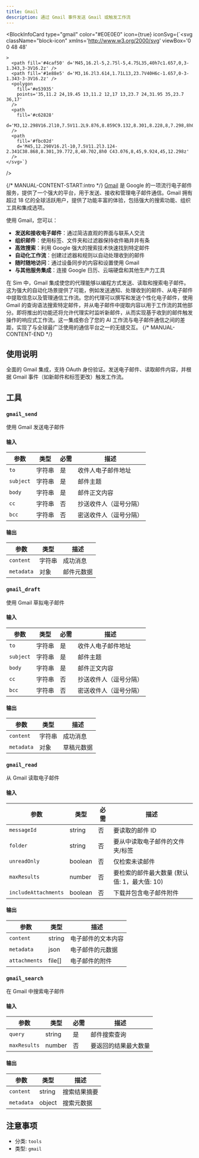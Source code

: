 ```yaml
---
title: Gmail
description: 通过 Gmail 事件发送 Gmail 或触发工作流
---
```



<BlockInfoCard 
  type="gmail"
  color="#E0E0E0"
  icon={true}
  iconSvg={`<svg className="block-icon"
      xmlns='http://www.w3.org/2000/svg'
      viewBox='0 0 48 48'
      
      
      
    >
      <path fill='#4caf50' d='M45,16.2l-5,2.75l-5,4.75L35,40h7c1.657,0,3-1.343,3-3V16.2z' />
      <path fill='#1e88e5' d='M3,16.2l3.614,1.71L13,23.7V40H6c-1.657,0-3-1.343-3-3V16.2z' />
      <polygon
        fill='#e53935'
        points='35,11.2 24,19.45 13,11.2 12,17 13,23.7 24,31.95 35,23.7 36,17'
      />
      <path
        fill='#c62828'
        d='M3,12.298V16.2l10,7.5V11.2L9.876,8.859C9.132,8.301,8.228,8,7.298,8h0C4.924,8,3,9.924,3,12.298z'
      />
      <path
        fill='#fbc02d'
        d='M45,12.298V16.2l-10,7.5V11.2l3.124-2.341C38.868,8.301,39.772,8,40.702,8h0 C43.076,8,45,9.924,45,12.298z'
      />
    </svg>`}
/>

{/* MANUAL-CONTENT-START:intro */}
[Gmail](https://gmail.com) 是 Google 的一项流行电子邮件服务，提供了一个强大的平台，用于发送、接收和管理电子邮件通信。Gmail 拥有超过 18 亿的全球活跃用户，提供了功能丰富的体验，包括强大的搜索功能、组织工具和集成选项。

使用 Gmail，您可以：

- **发送和接收电子邮件**：通过简洁直观的界面与联系人交流
- **组织邮件**：使用标签、文件夹和过滤器保持收件箱井井有条
- **高效搜索**：利用 Google 强大的搜索技术快速找到特定邮件
- **自动化工作流**：创建过滤器和规则以自动处理收到的邮件
- **随时随地访问**：通过设备同步的内容和设置使用 Gmail
- **与其他服务集成**：连接 Google 日历、云端硬盘和其他生产力工具

在 Sim 中，Gmail 集成使您的代理能够以编程方式发送、读取和搜索电子邮件。这为强大的自动化场景提供了可能，例如发送通知、处理收到的邮件、从电子邮件中提取信息以及管理通信工作流。您的代理可以撰写和发送个性化电子邮件，使用 Gmail 的查询语法搜索特定邮件，并从电子邮件中提取内容以用于工作流的其他部分。即将推出的功能还将允许代理实时监听新邮件，从而实现基于收到的邮件触发操作的响应式工作流。这一集成弥合了您的 AI 工作流与电子邮件通信之间的差距，实现了与全球最广泛使用的通信平台之一的无缝交互。
{/* MANUAL-CONTENT-END */}

## 使用说明

全面的 Gmail 集成，支持 OAuth 身份验证。发送电子邮件、读取邮件内容，并根据 Gmail 事件（如新邮件和标签更改）触发工作流。

## 工具

### `gmail_send`

使用 Gmail 发送电子邮件

#### 输入

| 参数 | 类型 | 必需 | 描述 |
| --------- | ---- | -------- | ----------- |
| `to` | 字符串 | 是 | 收件人电子邮件地址 |
| `subject` | 字符串 | 是 | 邮件主题 |
| `body` | 字符串 | 是 | 邮件正文内容 |
| `cc` | 字符串 | 否 | 抄送收件人（逗号分隔） |
| `bcc` | 字符串 | 否 | 密送收件人（逗号分隔） |

#### 输出

| 参数 | 类型 | 描述 |
| --------- | ---- | ----------- |
| `content` | 字符串 | 成功消息 |
| `metadata` | 对象 | 邮件元数据 |

### `gmail_draft`

使用 Gmail 草拟电子邮件

#### 输入

| 参数 | 类型 | 必需 | 描述 |
| --------- | ---- | -------- | ----------- |
| `to` | 字符串 | 是 | 收件人电子邮件地址 |
| `subject` | 字符串 | 是 | 邮件主题 |
| `body` | 字符串 | 是 | 邮件正文内容 |
| `cc` | 字符串 | 否 | 抄送收件人（逗号分隔） |
| `bcc` | 字符串 | 否 | 密送收件人（逗号分隔） |

#### 输出

| 参数 | 类型 | 描述 |
| --------- | ---- | ----------- |
| `content` | 字符串 | 成功消息 |
| `metadata` | 对象 | 草稿元数据 |

### `gmail_read`

从 Gmail 读取电子邮件

#### 输入

| 参数 | 类型 | 必需 | 描述 |
| --------- | ---- | -------- | ----------- |
| `messageId` | string | 否 | 要读取的邮件 ID |
| `folder` | string | 否 | 要从中读取电子邮件的文件夹/标签 |
| `unreadOnly` | boolean | 否 | 仅检索未读邮件 |
| `maxResults` | number | 否 | 要检索的邮件最大数量 \(默认值: 1，最大值: 10\) |
| `includeAttachments` | boolean | 否 | 下载并包含电子邮件附件 |

#### 输出

| 参数 | 类型 | 描述 |
| --------- | ---- | ----------- |
| `content` | string | 电子邮件的文本内容 |
| `metadata` | json | 电子邮件的元数据 |
| `attachments` | file[] | 电子邮件的附件 |

### `gmail_search`

在 Gmail 中搜索电子邮件

#### 输入

| 参数 | 类型 | 必需 | 描述 |
| --------- | ---- | -------- | ----------- |
| `query` | string | 是 | 邮件搜索查询 |
| `maxResults` | number | 否 | 要返回的结果最大数量 |

#### 输出

| 参数 | 类型 | 描述 |
| --------- | ---- | ----------- |
| `content` | string | 搜索结果摘要 |
| `metadata` | object | 搜索元数据 |

## 注意事项

- 分类: `tools`
- 类型: `gmail`
